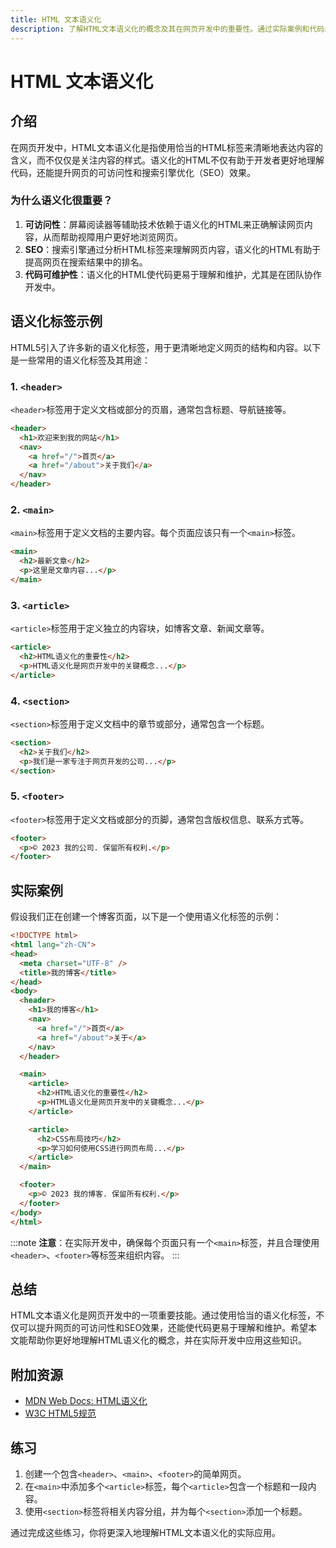 ```yaml
---
title: HTML 文本语义化
description: 了解HTML文本语义化的概念及其在网页开发中的重要性。通过实际案例和代码示例，掌握如何正确使用语义化标签来提升网页的可访问性和SEO效果。
---
```


# HTML 文本语义化

## 介绍

在网页开发中，HTML文本语义化是指使用恰当的HTML标签来清晰地表达内容的含义，而不仅仅是关注内容的样式。语义化的HTML不仅有助于开发者更好地理解代码，还能提升网页的可访问性和搜索引擎优化（SEO）效果。

### 为什么语义化很重要？

1. **可访问性**：屏幕阅读器等辅助技术依赖于语义化的HTML来正确解读网页内容，从而帮助视障用户更好地浏览网页。
2. **SEO**：搜索引擎通过分析HTML标签来理解网页内容，语义化的HTML有助于提高网页在搜索结果中的排名。
3. **代码可维护性**：语义化的HTML使代码更易于理解和维护，尤其是在团队协作开发中。

## 语义化标签示例

HTML5引入了许多新的语义化标签，用于更清晰地定义网页的结构和内容。以下是一些常用的语义化标签及其用途：

### 1. `<header>`
`<header>`标签用于定义文档或部分的页眉，通常包含标题、导航链接等。

```html
<header>
  <h1>欢迎来到我的网站</h1>
  <nav>
    <a href="/">首页</a>
    <a href="/about">关于我们</a>
  </nav>
</header>
```

### 2. `<main>`
`<main>`标签用于定义文档的主要内容。每个页面应该只有一个`<main>`标签。

```html
<main>
  <h2>最新文章</h2>
  <p>这里是文章内容...</p>
</main>
```

### 3. `<article>`
`<article>`标签用于定义独立的内容块，如博客文章、新闻文章等。

```html
<article>
  <h2>HTML语义化的重要性</h2>
  <p>HTML语义化是网页开发中的关键概念...</p>
</article>
```

### 4. `<section>`
`<section>`标签用于定义文档中的章节或部分，通常包含一个标题。

```html
<section>
  <h2>关于我们</h2>
  <p>我们是一家专注于网页开发的公司...</p>
</section>
```

### 5. `<footer>`
`<footer>`标签用于定义文档或部分的页脚，通常包含版权信息、联系方式等。

```html
<footer>
  <p>© 2023 我的公司. 保留所有权利.</p>
</footer>
```

## 实际案例

假设我们正在创建一个博客页面，以下是一个使用语义化标签的示例：

```html
<!DOCTYPE html>
<html lang="zh-CN">
<head>
  <meta charset="UTF-8" />
  <title>我的博客</title>
</head>
<body>
  <header>
    <h1>我的博客</h1>
    <nav>
      <a href="/">首页</a>
      <a href="/about">关于</a>
    </nav>
  </header>

  <main>
    <article>
      <h2>HTML语义化的重要性</h2>
      <p>HTML语义化是网页开发中的关键概念...</p>
    </article>

    <article>
      <h2>CSS布局技巧</h2>
      <p>学习如何使用CSS进行网页布局...</p>
    </article>
  </main>

  <footer>
    <p>© 2023 我的博客. 保留所有权利.</p>
  </footer>
</body>
</html>
```

:::note
**注意**：在实际开发中，确保每个页面只有一个`<main>`标签，并且合理使用`<header>`、`<footer>`等标签来组织内容。
:::

## 总结

HTML文本语义化是网页开发中的一项重要技能。通过使用恰当的语义化标签，不仅可以提升网页的可访问性和SEO效果，还能使代码更易于理解和维护。希望本文能帮助你更好地理解HTML语义化的概念，并在实际开发中应用这些知识。

## 附加资源

- [MDN Web Docs: HTML语义化](https://developer.mozilla.org/zh-CN/docs/Glossary/Semantics)
- [W3C HTML5规范](https://www.w3.org/TR/html5/)

## 练习

1. 创建一个包含`<header>`、`<main>`、`<footer>`的简单网页。
2. 在`<main>`中添加多个`<article>`标签，每个`<article>`包含一个标题和一段内容。
3. 使用`<section>`标签将相关内容分组，并为每个`<section>`添加一个标题。

通过完成这些练习，你将更深入地理解HTML文本语义化的实际应用。